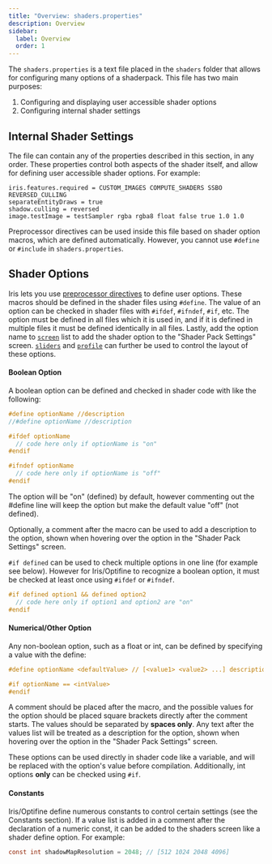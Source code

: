 ```yaml
---
title: "Overview: shaders.properties"
description: Overview
sidebar:
  label: Overview
  order: 1
---
```


The `shaders.properties` is a text file placed in the `shaders` folder that allows for configuring many options of a shaderpack. This file has two main purposes:

1. Configuring and displaying user accessible shader options
2. Configuring internal shader settings


## Internal Shader Settings
The file can contain any of the properties described in this section, in any order. These properties control both aspects of the shader itself, and allow for defining user accessible shader options. For example:
```
iris.features.required = CUSTOM_IMAGES COMPUTE_SHADERS SSBO REVERSED_CULLING 
separateEntityDraws = true
shadow.culling = reversed
image.testImage = testSampler rgba rgba8 float false true 1.0 1.0
```

Preprocessor directives can be used inside this file based on shader option macros, which are defined automatically. However, you cannot use `#define` or `#include` in `shaders.properties`.


## Shader Options
Iris lets you use [preprocessor directives](https://registry.khronos.org/OpenGL/specs/gl/GLSLangSpec.4.60.html#preprocessor) to define user options. These macros should be defined in the shader files using `#define`. The value of an option can be checked in shader files with `#ifdef`, `#ifndef`, `#if`, etc. The option must be defined in all files which it is used in, and if it is defined in multiple files it must be defined identically in all files. Lastly, add the option name to [`screen`](/reference/shadersproperties/screen) list to add the shader option to the "Shader Pack Settings" screen. [`sliders`](/reference/shadersproperties/sliders) and [`profile`](/reference/shadersproperties/profile) can further be used to control the layout of these options.

#### Boolean Option
A boolean option can be defined and checked in shader code with like the following:
```glsl
#define optionName //description
//#define optionName //description

#ifdef optionName
  // code here only if optionName is "on"
#endif

#ifndef optionName
  // code here only if optionName is "off"
#endif
```

The option will be "on" (defined) by default, however commenting out the #define line will keep the option but make the default value "off" (not defined).

Optionally, a comment after the macro can be used to add a description to the option, shown when hovering over the option in the "Shader Pack Settings" screen.

`#if defined` can be used to check multiple options in one line (for example see below). However for Iris/Optifine to recognize a boolean option, it must be checked at least once using `#ifdef` or `#ifndef`.
```glsl
#if defined option1 && defined option2
  // code here only if option1 and option2 are "on"
#endif
```

#### Numerical/Other Option
Any non-boolean option, such as a float or int, can be defined by specifying a value with the define:
```glsl
#define optionName <defaultValue> // [<value1> <value2> ...] description

#if optionName == <intValue>
#endif
```

A comment should be placed after the macro, and the possible values for the option should be placed square brackets directly after the comment starts. The values should be separated by **spaces only**. Any text after the values list will be treated as a description for the option, shown when hovering over the option in the "Shader Pack Settings" screen.

These options can be used directly in shader code like a variable, and will be replaced with the option's value before compilation. Additionally, int options **only** can be checked using `#if`.

#### Constants
Iris/Optifine define numerous constants to control certain settings (see the Constants section). If a value list is added in a comment after the declaration of a numeric const, it can be added to the shaders screen like a shader define option. For example:

```glsl
const int shadowMapResolution = 2048; // [512 1024 2048 4096]
```
